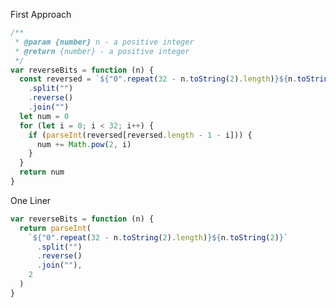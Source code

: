 First Approach

```js
/**
 * @param {number} n - a positive integer
 * @return {number} - a positive integer
 */
var reverseBits = function (n) {
  const reversed = `${"0".repeat(32 - n.toString(2).length)}${n.toString(2)}`
    .split("")
    .reverse()
    .join("")
  let num = 0
  for (let i = 0; i < 32; i++) {
    if (parseInt(reversed[reversed.length - 1 - i])) {
      num += Math.pow(2, i)
    }
  }
  return num
}
```

One Liner

```js
var reverseBits = function (n) {
  return parseInt(
    `${"0".repeat(32 - n.toString(2).length)}${n.toString(2)}`
      .split("")
      .reverse()
      .join(""),
    2
  )
}
```
